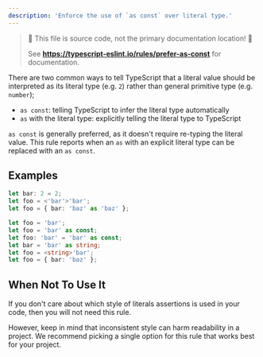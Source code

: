 ```yaml
---
description: 'Enforce the use of `as const` over literal type.'
---
```



> 🛑 This file is source code, not the primary documentation location! 🛑
>
> See **https://typescript-eslint.io/rules/prefer-as-const** for documentation.

There are two common ways to tell TypeScript that a literal value should be interpreted as its literal type (e.g. `2`) rather than general primitive type (e.g. `number`);

- `as const`: telling TypeScript to infer the literal type automatically
- `as` with the literal type: explicitly telling the literal type to TypeScript

`as const` is generally preferred, as it doesn't require re-typing the literal value.
This rule reports when an `as` with an explicit literal type can be replaced with an `as const`.

## Examples

<Tabs>
<TabItem value="❌ Incorrect">

```ts
let bar: 2 = 2;
let foo = <'bar'>'bar';
let foo = { bar: 'baz' as 'baz' };
```

</TabItem>
<TabItem value="✅ Correct">

```ts
let foo = 'bar';
let foo = 'bar' as const;
let foo: 'bar' = 'bar' as const;
let bar = 'bar' as string;
let foo = <string>'bar';
let foo = { bar: 'baz' };
```

</TabItem>
</Tabs>

## When Not To Use It

If you don't care about which style of literals assertions is used in your code, then you will not need this rule.

However, keep in mind that inconsistent style can harm readability in a project.
We recommend picking a single option for this rule that works best for your project.
